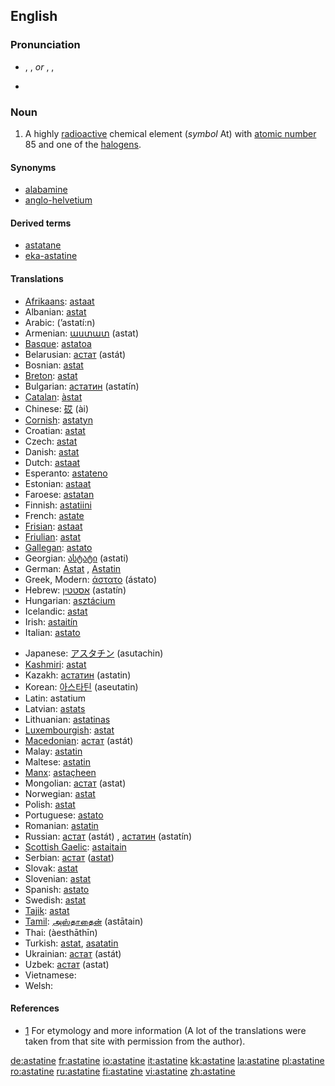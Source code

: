 {{wikipedia}}
==English==
{{elements|At|polonium|Po|radon|Rn}}

===Pronunciation===
* {{enPR|ăsʹtətēn}}, {{IPA|/ˈæstətiːn/}}, {{SAMPA|/"{st@ti:n/}} ''or'' {{enPR|ăsʹtətĭn}}, {{IPA|/ˈæstətɪn/}}, {{SAMPA|/"{st@tIn/}}
* {{audio|en-us-astatine.ogg|Audio (US)}}

===Noun===
{{en-noun|-}}

# {{element}} A highly [[radioactive]] chemical element (''symbol'' At) with [[atomic number]] 85 and one of the [[halogen]]s.<!--encyclopedic info  It occurs in only one [[isotope]] with an [[atomic mass]] of 210.  It is intensely radioactive with a [[half life]] of 8.1 hours.-->

====Synonyms====
* [[alabamine]] {{qualifier|proposed name}}
* [[anglo-helvetium]] {{qualifier|formerly}}

====Derived terms====
* [[astatane]]
* [[eka-astatine]]

====Translations====
{{trans-top|the chemical element}}
* [[Afrikaans]]: [[astaat]]
* Albanian: [[astat]]
* Arabic: {{ARchar|[[استاتين]]}} (’astatí:n) {{m}}
* Armenian: [[աստատ]] (astat)
* [[Basque]]: [[astatoa]]
* Belarusian: [[астат]] (astát) {{m}}
* Bosnian: [[astat]]
* [[Breton]]: [[astat]]
* Bulgarian: [[астатин]] (astatín) {{m}}
* [[Catalan]]: [[àstat]]
* Chinese: [[砹]] (ài)
* [[Cornish]]: [[astatyn]]
* Croatian: [[astat]]
* Czech: [[astat]]
* Danish: [[astat]]
* Dutch: [[astaat]] {{n}}
* Esperanto: [[astateno]]
* Estonian: [[astaat]]
* Faroese: [[astatan]]
* Finnish: [[astatiini]]
* French: [[astate]] {{m}}
* [[Frisian]]: [[astaat]]
* [[Friulian]]: [[astat]]
* [[Gallegan]]: [[astato]]
* Georgian: [[ასტატი]] (astati)
* German: [[Astat]] {{n}}, [[Astatin]] {{n}}
* Greek, Modern: [[άστατο]] (ástato) {{n}}
* Hebrew: [[אסטטין]] (astatín)
* Hungarian: [[asztácium]]
* Icelandic: [[astat]]
* Irish: [[astaitín]]
* Italian: [[astato]] {{m}}
{{trans-mid}}
* Japanese: [[アスタチン]] (asutachin)
* [[Kashmiri]]: [[astat]]
* Kazakh: [[астатин]] (astatin)
* Korean: [[아스타틴]] (aseutatin)
* Latin: astatium
* Latvian: [[astats]]
* Lithuanian: [[astatinas]]
* [[Luxembourgish]]: [[astat]]
* [[Macedonian]]: [[астат]] (astát) {{m}}
* Malay: [[astatin]]
* Maltese: [[astatin]]
* [[Manx]]: [[astaçheen]]
* Mongolian: [[астат]] (astat)
* Norwegian: [[astat]]
* Polish: [[astat]] {{m}}
* Portuguese: [[astato]] {{m}}
* Romanian: [[astatin]] {{n}}
* Russian: [[астат]] (astát) {{m}}, [[астатин]] (astatín) {{m}}
* [[Scottish Gaelic]]: [[astaitain]]
* Serbian: [[астат]] ([[astat]]) {{m}}
* Slovak: [[astat]]
* Slovenian: [[astat]]
* Spanish: [[astato]] {{m}}
* Swedish: [[astat]]
* [[Tajik]]: [[astat]]
* [[Tamil]]: [[அஸ்தாதைன்]] (astātain)
* Thai: {{THchar|[[แอสทาทีน]]}} (àesthāthīn)
* Turkish: [[astat]], [[asatatin]]
* Ukrainian: [[астат]] (astát) {{m}}
* Uzbek: [[астат]] (astat)
* Vietnamese: {{t|vi|astatin}}
* Welsh: {{t|cy|astatin}}
{{trans-bottom}}

====References====
* [http://elements.vanderkrogt.net/elem/at.html] For etymology and more information (A lot of the translations were taken from that site with permission from the author).

[[de:astatine]]
[[fr:astatine]]
[[io:astatine]]
[[it:astatine]]
[[kk:astatine]]
[[la:astatine]]
[[pl:astatine]]
[[ro:astatine]]
[[ru:astatine]]
[[fi:astatine]]
[[vi:astatine]]
[[zh:astatine]]